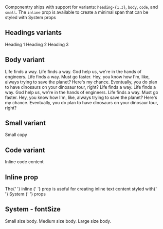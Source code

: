 
<Meta title='Components/Text' />

<DocsTitle title='Text' />

<ArgsTable of={Text} />

Componentry ships with support for variants: `heading-{1,3}`, `body`, `code`, and `small`.
The `inline` prop is available to create a minimal span that can be styled with System
props

## Headings variants

<Text variant='heading-1'>Heading 1</Text>
<Text variant='heading-2'>Heading 2</Text>
<Text variant='heading-3'>Heading 3</Text>

## Body variant

<Text variant='body'>
  Life finds a way. Life finds a way. God help us, we&apos;re in the hands of engineers.
  Life finds a way. Must go faster. Hey, you know how I&apos;m, like, always trying to
  save the planet? Here&apos;s my chance. Eventually, you do plan to have dinosaurs on
  your dinosaur tour, right?
</Text>
<Text variant='body'>
  Life finds a way. Life finds a way. God help us, we&apos;re in the hands of engineers.
  Life finds a way. Must go faster. Hey, you know how I&apos;m, like, always trying to
  save the planet? Here&apos;s my chance. Eventually, you do plan to have dinosaurs on
  your dinosaur tour, right?
</Text>

## Small variant

<Text variant='small'>Small copy</Text>

## Code variant

<Text variant='code'>Inline code content</Text>

## Inline prop

<Text>
  The{' '}
  <Text inline bold>
    inline
  </Text>{' '}
  prop is useful for creating inline text content styled with{' '}
  <Text inline italic>
    System
  </Text>{' '}
  props
</Text>

## System - fontSize

<Text variant='body' fontSize='sm'>
  Small size body.
</Text>
<Text variant='body' fontSize='md'>
  Medium size body.
</Text>
<Text variant='body' fontSize='lg'>
  Large size body.
</Text>
